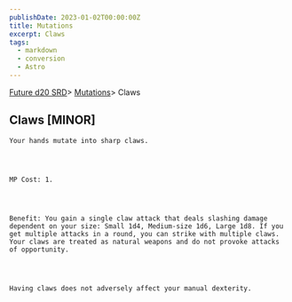 ```yaml
---
publishDate: 2023-01-02T00:00:00Z
title: Mutations
excerpt: Claws
tags:
  - markdown
  - conversion
  - Astro
---
```







[Future d20 SRD](/#futureD20)> [Mutations](future-d20-srd-mutations-index)> Claws
    




## Claws [MINOR]
   



    Your hands mutate into sharp claws.
   



    MP Cost: 1.
   



    Benefit: You gain a single claw attack that deals slashing damage dependent on your size: Small 1d4, Medium-size 1d6, Large 1d8. If you get multiple attacks in a round, you can strike with multiple claws. Your claws are treated as natural weapons and do not provoke attacks of opportunity.
   



    Having claws does not adversely affect your manual dexterity.
   





